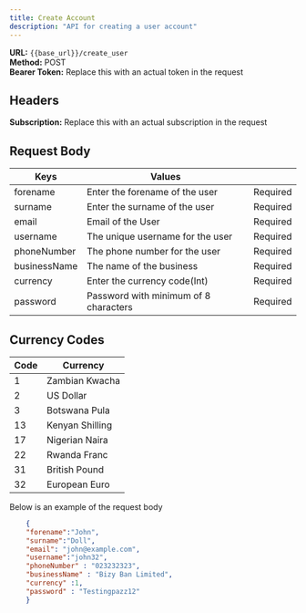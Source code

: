 ```yaml
---
title: Create Account
description: "API for creating a user account"
---
```


**URL:** `{{base_url}}/create_user` <br />
**Method:** POST <br />
**Bearer Token:** Replace this with an actual token in the request

## Headers
**Subscription:** Replace this with an actual subscription in the request

## Request Body
 
|  Keys  | Values                          |        |
| -------- | ------------------------------------- |--------|
| forename     | Enter the forename of the user                     |  Required      |
| surname   | Enter the surname of the user                         |    Required    |
| email   | Email of the User |   Required     |    
| username   | The unique username for the user |    Required    |
| phoneNumber   | The phone number for the user |    Required    |
| businessName   | The name of the business |  Required      |  
| currency   | Enter the currency code(Int) |   Required     |  
| password   | Password with minimum of 8 characters |   Required     | 
  

## Currency Codes

| Code | Currency                        |
| -------- | ------------------------------------- |
| 1    | Zambian Kwacha                    |
| 2      | US Dollar                          |
| 3   | Botswana Pula |
| 13   | Kenyan Shilling |
| 17   | Nigerian Naira |
| 22   | Rwanda Franc |
| 31   | British Pound |
| 32   | European Euro |

Below is an example of the request body

```json
    {
    "forename":"John",
    "surname":"Doll",
    "email": "john@example.com",
    "username":"john32",
    "phoneNumber" : "023232323",
    "businessName" : "Bizy Ban Limited",
    "currency" :1,
    "password" : "Testingpazz12"
    }
 